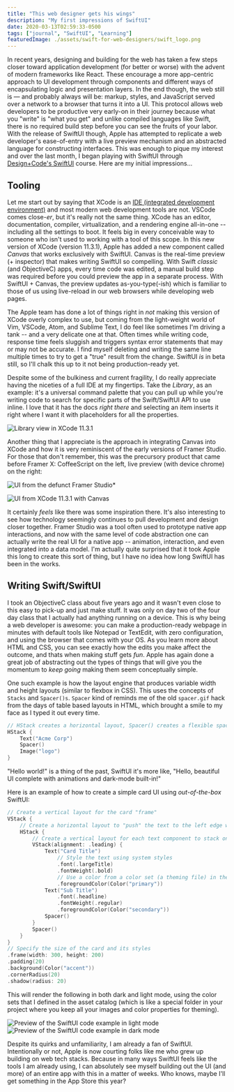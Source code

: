 ```yaml
---
title: "This web designer gets his wings"
description: "My first impressions of SwiftUI"
date: 2020-03-13T02:59:33-0500
tags: ["journal", "SwiftUI", "Learning"]
featuredImage: ./assets/swift-for-web-designers/swift_logo.png
---
```



In recent years, designing and building for the web has taken a few steps closer toward application development (for better or worse) with the advent of modern frameworks like React. These encourage a more app-centric approach to UI development through components and different ways of encapsulating logic and presentation layers. In the end though, the web still is — and probably always will be: markup, styles, and JavaScript served over a network to a browser that turns it into a UI. This protocol allows web developers to be productive very early-on in their journey because what you "write" is "what you get" and unlike compiled languages like Swift, there is no required build step before you can see the fruits of your labor. With the release of SwiftUI though, Apple has attempted to replicate a web developer's ease-of-entry with a live preview mechanism and an abstracted language for constructing interfaces. This was enough to pique my interest and over the last month, I began playing with SwiftUI through [Design+Code's SwiftUI](https://designcode.io/swiftui-course) course. Here are my initial impressions...

## Tooling

Let me start out by saying that XCode is an [IDE (integrated development environment)](https://en.wikipedia.org/wiki/Integrated_development_environment) and most modern web development tools are not. VSCode comes close-_er_, but it's really not the same thing. XCode has an editor, documentation, compiler, virtualization, and a rendering engine all-in-one -- including all the settings to boot. It feels big in every conceivable way to someone who isn't used to working with a tool of this scope. In this new version of XCode (version 11.3.1), Apple has added a new component called _Canvas_ that works exclusively with SwiftUI. Canvas is the real-time preview (+ inspector) that makes writing SwiftUI so compelling. With Swift _classic_ (and ObjectiveC) apps, every time code was edited, a manual build step was required before you could preview the app in a separate process. With SwiftUI + Canvas, the preview updates as-you-type(-ish) which is familiar to those of us using live-reload in our web browsers while developing web pages.

The Apple team has done a lot of things right in _not_ making this version of XCode overly complex to use, but coming from the light-weight world of Vim, VSCode, Atom, and Sublime Text, I do feel like sometimes I'm driving a tank -- and a very delicate one at that. Often times while writing code, response time feels sluggish and triggers syntax error statements that may or may not be accurate. I find myself deleting and writing the same line multiple times to try to get a "true" result from the change. SwiftUI _is_ in beta still, so I'll chalk this up to it not being production-ready yet.

Despite some of the bulkiness and current fragility, I do really appreciate having the niceties of a full IDE at my fingertips. Take the _Library_, as an example: it's a universal command palette that you can pull up while you're writing code to search for specific parts of the Swift/SwiftUI API to use inline. I love that it has the docs _right there_ and selecting an item inserts it right where I want it with placeholders for all the properties.

![Library view in XCode 11.3.1](./assets/swift-for-web-designers/library.png)

Another thing that I appreciate is the approach in integrating Canvas into XCode and how it is very reminiscent of the early versions of Framer Studio. For those that don't remember, this was the precursory product that came before Framer X: CoffeeScript on the left, live preview (with device chrome) on the right:

<BigImage>

![UI from the defunct Framer Studio*](./assets/swift-for-web-designers/framer.png)

</BigImage>

<BigImage>

![UI from XCode 11.3.1 with Canvas](./assets/swift-for-web-designers/swift-ui.png)

</BigImage>

It certainly _feels_ like there was some inspiration there. It's also interesting to see how technology seemingly continues to pull development and design closer together. Framer Studio was a tool often used to prototype native app interactions, and now with the same level of code abstraction one can actually write the real UI for a native app -- animation, interaction, and even integrated into a data model. I'm actually quite surprised that it took Apple this long to create this sort of thing, but I have no idea how long SwiftUI has been in the works.

## Writing Swift/SwiftUI

I took an ObjectiveC class about five years ago and it wasn't even close to this easy to pick-up and just make stuff. It was only on day two of the four day class that I actually had anything running on a device. This is why being a web developer is awesome: you can make a production-ready webpage in minutes with default tools like Notepad or TextEdit, with zero configuration, and using the browser that comes with your OS. As you learn more about HTML and CSS, you can see exactly how the edits you make affect the outcome, and thats when making stuff gets _fun_. Apple has again done a great job of abstracting out the types of things that will give you the momentum to _keep going_ making them seem conceptually simple.

One such example is how the layout engine that produces variable width and height layouts (similar to flexbox in CSS). This uses the concepts of `Stacks` and `Spacer()s`. `Spacer` kind of reminds me of the old `spacer.gif` hack from the days of table based layouts in HTML, which brought a smile to my face as I typed it out every time.

```swift
// HStack creates a horizontal layout, Spacer() creates a flexible spacer (think flexbox with justify-content: space-between)
HStack {
    Text("Acme Corp")
    Spacer()
    Image("logo")
}
```

"Hello world!" is a thing of the past, SwiftUI it's more like, "Hello, beautiful UI complete with animations and dark-mode built-in!"

Here is an example of how to create a simple card UI using _out-of-the-box_ SwiftUI:

```swift
// Create a vertical layout for the card "frame"
VStack {
    // Create a horizontal layout to "push" the text to the left edge with a Spacer()
    HStack {
        // Create a vertical layout for each text component to stack on top of each other
        VStack(alignment: .leading) {
            Text("Card Title")
                // Style the text using system styles
                .font(.largeTitle)
                .fontWeight(.bold)
                // Use a color from a color set (a theming file) in the assets catalog, so that it will dynamically shift for dark and light mode
                .foregroundColor(Color("primary"))
            Text("Sub Title")
                .font(.headline)
                .fontWeight(.regular)
                .foregroundColor(Color("secondary"))
            Spacer()
        }
        Spacer()
    }
}
// Specify the size of the card and its styles
.frame(width: 300, height: 200)
.padding(20)
.background(Color("accent"))
.cornerRadius(20)
.shadow(radius: 20)
```

This will render the following in both dark and light mode, using the color sets that I defined in the asset catalog (which is like a special folder in your project where you keep all your images and color properties for theming).

<ImageRow>


![Preview of the SwiftUI code example in light mode](./assets/swift-for-web-designers/card-light.png)
![Preview of the SwiftUI code example in dark mode](./assets/swift-for-web-designers/card-dark.png)

</ImageRow>

Despite its quirks and unfamiliarity, I am already a fan of SwiftUI. Intentionally or not, Apple is now courting folks like me who grew up building on web tech stacks. Because in many ways SwiftUI feels like the tools I am already using, I can absolutely see myself building out the UI (and more) of an entire app with this in a matter of weeks. Who knows, maybe I'll get something in the App Store this year?

